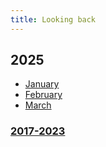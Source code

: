 ```yaml
---
title: Looking back
---
```


## 2025

- [January](/looking-back/25-january)
- [February](/looking-back/25-february)
- [March](/looking-back/25-march)

### [2017-2023](https://wiki.nikiv.dev/looking-back)
